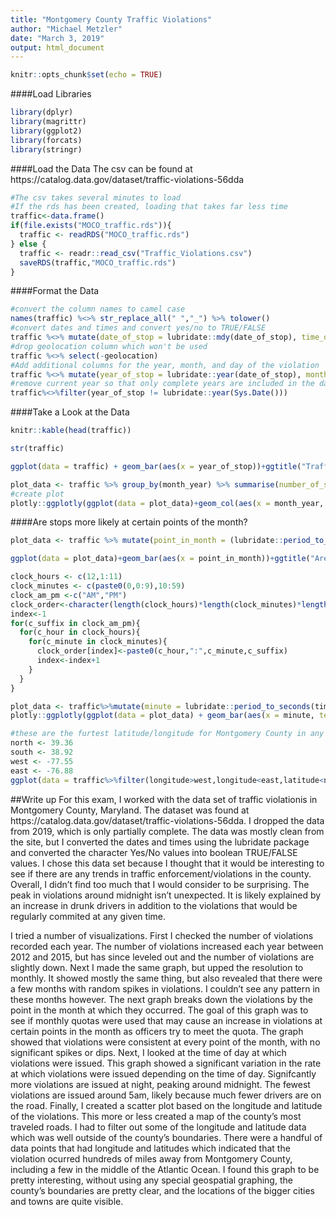 ```yaml
---
title: "Montgomery County Traffic Violations"
author: "Michael Metzler"
date: "March 3, 2019"
output: html_document
---
```


```r
knitr::opts_chunk$set(echo = TRUE)
```

####Load Libraries
```r
library(dplyr)
library(magrittr)
library(ggplot2)
library(forcats)
library(stringr)
```

####Load the Data
The csv can be found at https://catalog.data.gov/dataset/traffic-violations-56dda
```r
#The csv takes several minutes to load
#If the rds has been created, loading that takes far less time
traffic<-data.frame()
if(file.exists("MOCO_traffic.rds")){
  traffic <- readRDS("MOCO_traffic.rds")
} else {
  traffic <- readr::read_csv("Traffic_Violations.csv")
  saveRDS(traffic,"MOCO_traffic.rds")
}
```


####Format the Data
```r
#convert the column names to camel case
names(traffic) %<>% str_replace_all(" ","_") %>% tolower()
#convert dates and times and convert yes/no to TRUE/FALSE
traffic %<>% mutate(date_of_stop = lubridate::mdy(date_of_stop), time_of_stop = lubridate::hms(time_of_stop), accident = accident == "Yes", belts = belts == "Yes", personal_injury = personal_injury == "Yes", property_damage = property_damage == "Yes", fatal = fatal == "Yes", commercial_license = commercial_license == "Yes", hazmat = hazmat == "Yes", commercial_vehicle = commercial_vehicle == "Yes", alcohol = alcohol == "Yes", work_zone = work_zone == "Yes", contributed_to_accident = contributed_to_accident == "Yes") 
#drop geolocation column which won't be used
traffic %<>% select(-geolocation)
#Add additional columns for the year, month, and day of the violation
traffic %<>% mutate(year_of_stop = lubridate::year(date_of_stop), month_of_stop = lubridate::month(date_of_stop), month_year = lubridate::make_date(year = year_of_stop, month = month_of_stop), day_of_stop = lubridate::day(date_of_stop))
#remove current year so that only complete years are included in the data
traffic%<>%filter(year_of_stop != lubridate::year(Sys.Date()))
```

####Take a Look at the Data
```r
knitr::kable(head(traffic))
```

```r
str(traffic)
```

```r
ggplot(data = traffic) + geom_bar(aes(x = year_of_stop))+ggtitle("Traffic Violations by Year")+xlab("Year")+ylab("Violations")
```

```r
plot_data <- traffic %>% group_by(month_year) %>% summarise(number_of_stops = n()) %>% ungroup() %>% mutate(month_of_stop = lubridate::month(month_year))
#create plot
plotly::ggplotly(ggplot(data = plot_data)+geom_col(aes(x = month_year, y = number_of_stops, fill = month_of_stop))+theme(legend.position = "none")+ggtitle("Traffic Violations over Time")+xlab("Time")+ylab("Number of Stops"))
```

####Are stops more likely at certain points of the month?

```r
plot_data <- traffic %>% mutate(point_in_month = (lubridate::period_to_seconds(lubridate::days(day_of_stop-1)) + lubridate::period_to_seconds(time_of_stop))/lubridate::period_to_seconds(lubridate::days(lubridate::days_in_month(date_of_stop))),point_in_month = (findInterval(point_in_month,(0:30)/30, all.inside = TRUE)-1)/30)

ggplot(data = plot_data)+geom_bar(aes(x = point_in_month))+ggtitle("Are Violations More Likely at Certain Times of a Month")+xlab("Time of Month")+ylab("Violations")
```
```r
clock_hours <- c(12,1:11)
clock_minutes <- c(paste0(0,0:9),10:59)
clock_am_pm <-c("AM","PM")
clock_order<-character(length(clock_hours)*length(clock_minutes)*length(clock_am_pm))
index<-1
for(c_suffix in clock_am_pm){
  for(c_hour in clock_hours){
    for(c_minute in clock_minutes){
      clock_order[index]<-paste0(c_hour,":",c_minute,c_suffix)
      index<-index+1
    }
  }
}
```

```r
plot_data <- traffic%>%mutate(minute = lubridate::period_to_seconds(time_of_stop)/60)
plotly::ggplotly(ggplot(data = plot_data) + geom_bar(aes(x = minute, text = clock_order[minute+1]))+ xlab("Time") + ylab("Number of Stops")+ggtitle("Number of Stops by Time of Day") + scale_x_continuous(breaks = (0:23)*60, labels = c("12:00AM", paste0(1:11,":00AM"), "12:00PM", paste0(1:11, ":00PM")))+ theme(axis.text.x = element_text(angle=90,hjust=1)))
```

```r
#these are the furtest latitude/longitude for Montgomery County in any given direction, based on Google Maps
north <- 39.36
south <- 38.92
west <- -77.55
east <- -76.88
ggplot(data = traffic%>%filter(longitude>west,longitude<east,latitude<north,latitude>south)) + geom_point(aes(x = longitude, y = latitude),alpha = .2, size = .1)+ggtitle("Where do Violations Occur?")
```

##Write up
For this exam, I worked with the data set of traffic violationis in Montgomery County, Maryland. The dataset was found at https://catalog.data.gov/dataset/traffic-violations-56dda. I dropped the data from 2019, which is only partially complete. The data was mostly clean from the site, but I converted the dates and times using the lubridate package and converted the character Yes/No values into boolean TRUE/FALSE values. I chose this data set because I thought that it would be interesting to see if there are any trends in traffic enforcement/violations in the county. Overall, I didn't find too much that I would consider to be surprising. The peak in violations around midnight isn't unexpected. It is likely explained by an increase in drunk drivers in addition to the violations that would be regularly commited at any given time.

I tried a number of visualizations. First I checked the number of violations recorded each year. The number of violations increased each year between 2012 and 2015, but has since leveled out and the number of violations are slightly down. Next I made the same graph, but upped the resolution to monthly. It showed mostly the same thing, but also revealed that there were a few months with random spikes in violations. I couldn't see any pattern in these months however.
The next graph breaks down the violations by the point in the month at which they occurred. The goal of this graph was to see if monthly quotas were used that may cause an increase in violations at certain points in the month as officers try to meet the quota. The graph showed that violations were consistent at every point of the month, with no significant spikes or dips.
Next, I looked at the time of day at which violations were issued. This graph showed a significant variation in the rate at which violations were issued depending on the time of day. Signifcantly more violations are issued at night, peaking around midnight. The fewest violations are issued around 5am, likely because much fewer drivers are on the road.
Finally, I created a scatter plot based on the longitude and latitude of the violations. This more or less created a map of the county's most traveled roads. I had to filter out some of the longitude and latitude data which was well outside of the county's boundaries. There were a handful of data points that had longitude and latitudes which indicated that the violation ocurred hundreds of miles away from Montgomery County, including a few in the middle of the Atlantic Ocean. I found this graph to be pretty interesting, without using any special geospatial graphing, the county's boundaries are pretty clear, and the locations of the bigger cities and towns are quite visible.